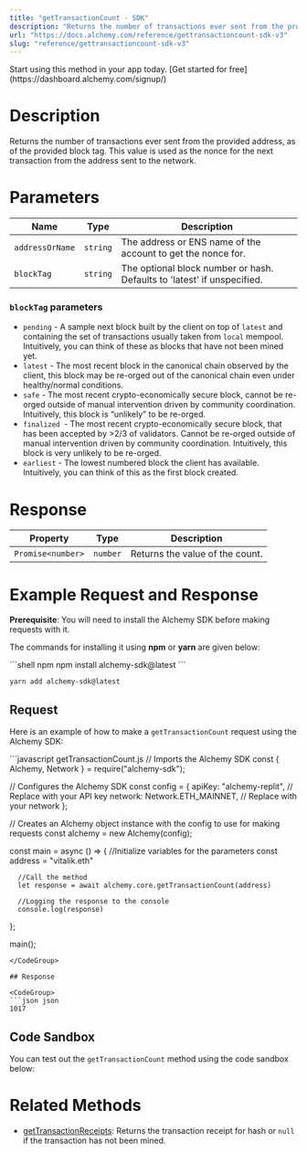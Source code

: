```yaml
---
title: "getTransactionCount - SDK"
description: "Returns the number of transactions ever sent from the provided address, as of the provided block tag. This value is used as the nonce for the next transaction from the address sent to the network."
url: "https://docs.alchemy.com/reference/gettransactioncount-sdk-v3"
slug: "reference/gettransactioncount-sdk-v3"
---
```


<Tip title="Don’t have an API key?" icon="star">
  Start using this method in your app today. [Get started for free](https://dashboard.alchemy.com/signup/)
</Tip>

# Description

Returns the number of transactions ever sent from the provided address, as of the provided block tag. This value is used as the nonce for the next transaction from the address sent to the network.

# Parameters

| Name            | Type     | Description                                                             |
| --------------- | -------- | ----------------------------------------------------------------------- |
| `addressOrName` | `string` | The address or ENS name of the account to get the nonce for.            |
| `blockTag`      | `string` | The optional block number or hash. Defaults to 'latest' if unspecified. |

### `blockTag` parameters

* `pending` - A sample next block built by the client on top of `latest` and containing the set of transactions usually taken from `local` mempool. Intuitively, you can think of these as blocks that have not been mined yet.
* `latest` - The most recent block in the canonical chain observed by the client, this block may be re-orged out of the canonical chain even under healthy/normal conditions.
* `safe` - The most recent crypto-economically secure block, cannot be re-orged outside of manual intervention driven by community coordination. Intuitively, this block is “unlikely” to be re-orged.
* `finalized `- The most recent crypto-economically secure block, that has been accepted by >2/3 of validators. Cannot be re-orged outside of manual intervention driven by community coordination. Intuitively, this block is very unlikely to be re-orged.
* `earliest` - The lowest numbered block the client has available. Intuitively, you can think of this as the first block created.

# Response

| Property          | Type     | Description                     |
| ----------------- | -------- | ------------------------------- |
| `Promise<number>` | `number` | Returns the value of the count. |

# Example Request and Response

**Prerequisite**: You will need to install the Alchemy SDK before making requests with it.

The commands for installing it using **npm** or **yarn** are given below:

<CodeGroup>
  ```shell npm
  npm install alchemy-sdk@latest
  ```

  ```shell yarn
  yarn add alchemy-sdk@latest
  ```
</CodeGroup>

## Request

Here is an example of how to make a `getTransactionCount` request using the Alchemy SDK:

<CodeGroup>
  ```javascript getTransactionCount.js
  // Imports the Alchemy SDK
  const { Alchemy, Network } = require("alchemy-sdk");

  // Configures the Alchemy SDK
  const config = {
      apiKey: "alchemy-replit", // Replace with your API key
      network: Network.ETH_MAINNET, // Replace with your network
  };

  // Creates an Alchemy object instance with the config to use for making requests
  const alchemy = new Alchemy(config);

  const main = async () => {
      //Initialize variables for the parameters
      const address = "vitalik.eth"
      
      //Call the method
      let response = await alchemy.core.getTransactionCount(address)

      //Logging the response to the console
      console.log(response)
  };

  main();
  ```
</CodeGroup>

## Response

<CodeGroup>
  ```json json
  1017
  ```
</CodeGroup>

## Code Sandbox

You can test out the `getTransactionCount` method using the code sandbox below:

# Related Methods

* [getTransactionReceipts](/reference/gettransactionreceipts-sdk): Returns the transaction receipt for hash or `null` if the transaction has not been mined.
